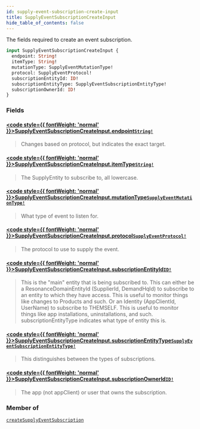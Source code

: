 ```yaml
---
id: supply-event-subscription-create-input
title: SupplyEventSubscriptionCreateInput
hide_table_of_contents: false
---
```








The fields required to create an event subscription.

```graphql
input SupplyEventSubscriptionCreateInput {
  endpoint: String!
  itemType: String!
  mutationType: SupplyEventMutationType!
  protocol: SupplyEventProtocol!
  subscriptionEntityId: ID!
  subscriptionEntityType: SupplyEventSubscriptionEntityType!
  subscriptionOwnerId: ID!
}
```


### Fields

#### [<code style={{ fontWeight: 'normal' }}>SupplyEventSubscriptionCreateInput.<b>endpoint</b></code>](#)<Bullet />[`String!`](/supply/api/graphql-admin/reference/scalars/string) <Badge class="secondary" text="non-null"/> <Badge class="secondary" text="scalar"/>
> Changes based on protocol, but indicates the exact target.
> 

#### [<code style={{ fontWeight: 'normal' }}>SupplyEventSubscriptionCreateInput.<b>itemType</b></code>](#)<Bullet />[`String!`](/supply/api/graphql-admin/reference/scalars/string) <Badge class="secondary" text="non-null"/> <Badge class="secondary" text="scalar"/>
> The SupplyEntity to subscribe to, all lowercase.
> 

#### [<code style={{ fontWeight: 'normal' }}>SupplyEventSubscriptionCreateInput.<b>mutationType</b></code>](#)<Bullet />[`SupplyEventMutationType!`](/supply/api/graphql-admin/reference/enums/supply-event-mutation-type) <Badge class="secondary" text="non-null"/> <Badge class="secondary" text="enum"/>
> What type of event to listen for.
> 

#### [<code style={{ fontWeight: 'normal' }}>SupplyEventSubscriptionCreateInput.<b>protocol</b></code>](#)<Bullet />[`SupplyEventProtocol!`](/supply/api/graphql-admin/reference/enums/supply-event-protocol) <Badge class="secondary" text="non-null"/> <Badge class="secondary" text="enum"/>
> The protocol to use to supply the event.
> 

#### [<code style={{ fontWeight: 'normal' }}>SupplyEventSubscriptionCreateInput.<b>subscriptionEntityId</b></code>](#)<Bullet />[`ID!`](/supply/api/graphql-admin/reference/scalars/id) <Badge class="secondary" text="non-null"/> <Badge class="secondary" text="scalar"/>
> This is the "main" entity that is being subscribed to.
This can either be a ResonanceDomainEntityId (SupplierId, DemandHqId) to subscribe to an entity to which they have access.
This is useful to monitor things like changes to Products and such.
Or an Identity (AppClientId, UserName) to subscribe to THEMSELF.
This is useful to monitor things like app installations, uninstallations, and such.
subscriptionEntityType indicates what type of entity this is.
> 

#### [<code style={{ fontWeight: 'normal' }}>SupplyEventSubscriptionCreateInput.<b>subscriptionEntityType</b></code>](#)<Bullet />[`SupplyEventSubscriptionEntityType!`](/supply/api/graphql-admin/reference/enums/supply-event-subscription-entity-type) <Badge class="secondary" text="non-null"/> <Badge class="secondary" text="enum"/>
> This distinguishes between the types of subscriptions.
> 

#### [<code style={{ fontWeight: 'normal' }}>SupplyEventSubscriptionCreateInput.<b>subscriptionOwnerId</b></code>](#)<Bullet />[`ID!`](/supply/api/graphql-admin/reference/scalars/id) <Badge class="secondary" text="non-null"/> <Badge class="secondary" text="scalar"/>
> The app (not appClient) or user that owns the subscription.
> 



### Member of

[`createSupplyEventSubscription`](/supply/api/graphql-admin/reference/mutations/create-supply-event-subscription)  <Badge class="secondary" text="mutation"/>



